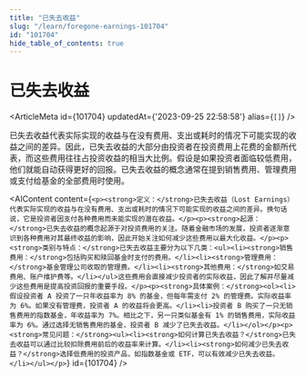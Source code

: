 ```yaml
---
title: "已失去收益"
slug: "/learn/foregone-earnings-101704"
id: "101704"
hide_table_of_contents: true
---
```



# 已失去收益

<ArticleMeta id={101704} updatedAt={'2023-09-25 22:58:58'} alias={`[]`} />
<div className='border-solid border-b border-t-0 my-4 border-[var(--ifm-color-gray-300)]' />

已失去收益代表实际实现的收益与在没有费用、支出或耗时的情况下可能实现的收益之间的差异。因此，已失去收益的大部分由投资者在投资费用上花费的金额所代表，而这些费用往往占投资收益的相当大比例。假设是如果投资者面临较低费用，他们就能自动获得更好的回报。已失去收益的概念通常在提到销售费用、管理费用或支付给基金的全部费用时使用。

<AIContent content={`<p><strong>定义：</strong>已失去收益（Lost Earnings）代表实际实现的收益与在没有费用、支出或耗时的情况下可能实现的收益之间的差异。换句话说，它是投资者因支付各种费用而未能实现的潜在收益。</p><p><strong>起源：</strong>已失去收益的概念起源于对投资费用的关注。随着金融市场的发展，投资者逐渐意识到各种费用对其最终收益的影响，因此开始关注如何减少这些费用以最大化收益。</p><p><strong>类别与特点：</strong>已失去收益主要分为以下几类：<ul><li><strong>销售费用：</strong>包括购买和赎回基金时支付的费用。</li><li><strong>管理费用：</strong>基金管理公司收取的管理费。</li><li><strong>其他费用：</strong>如交易费用、账户维护费等。</li></ul>这些费用会直接减少投资者的实际收益，因此了解并尽量减少这些费用是提高投资回报的重要手段。</p><p><strong>具体案例：</strong><ol><li>假设投资者 A 投资了一只年收益率为 8% 的基金，但每年需支付 2% 的管理费。实际收益率为 6%。如果没有管理费，投资者 A 的收益将会更高。</li><li>投资者 B 购买了一只无销售费用的指数基金，年收益率为 7%。相比之下，另一只类似基金有 1% 的销售费用，实际收益率为 6%。通过选择无销售费用的基金，投资者 B 减少了已失去收益。</li></ol></p><p><strong>常见问题：</strong><ul><li><strong>如何计算已失去收益？</strong>已失去收益可以通过比较扣除费用前后的收益率来计算。</li><li><strong>如何减少已失去收益？</strong>选择低费用的投资产品，如指数基金或 ETF，可以有效减少已失去收益。</li></ul></p>`} id={101704} />

